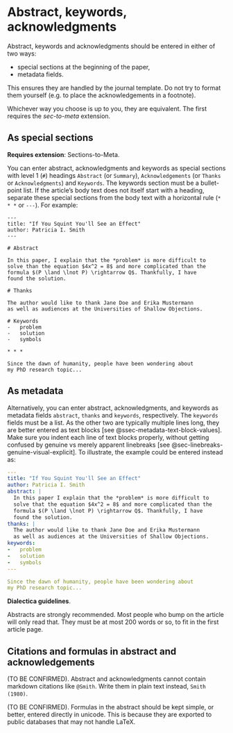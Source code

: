 # Abstract, keywords, acknowledgments

Abstract, keywords and acknowledgments should be entered
in either of two ways:

- special sections at the beginning of the paper,
- metadata fields.

This ensures they are handled by the journal template. Do not
try to format them yourself (e.g. to place the acknowledgements
in a footnote).

Whichever way you choose is up to you, they are equivalent. 
The first requires the *sec-to-meta* extension.

## As special sections

**Requires extension**: Sections-to-Meta.

You can enter abstract, acknowledgments and
keywords as special sections with level 1 (`#`) headings 
`Abstract` (or `Summary`), `Acknowledgements` (or `Thanks` 
or `Acknowledgments`) and `Keywords`. The keywords section 
must be a bullet-point list. If the article's body
text does not itself start with a heading, separate these
special sections from the body text with a horizontal rule
(`* * *` or `---`). For example:

```
---
title: "If You Squint You'll See an Effect"
author: Patricia I. Smith
---

# Abstract

In this paper, I explain that the *problem* is more difficult to
solve than the equation $4x^2 = 8$ and more complicated than the
formula $(P \land \lnot P) \rightarrow Q$. Thankfully, I have
found the solution.

# Thanks

The author would like to thank Jane Doe and Erika Mustermann
as well as audiences at the Universities of Shallow Objections.

# Keywords
-   problem
-   solution
-   symbols

* * *

Since the dawn of humanity, people have been wondering about
my PhD research topic...
```

## As metadata

Alternatively, you can enter abstract, acknowledgments,
and keywords as metadata fields `abstract`, `thanks` and
`keywords`, respectively. The `keywords` fields must be a list.
As the other two are typically multiple lines long, they are
better entered as text blocks [see @ssec-metadata-text-block-values]. 
Make sure you indent each line of text blocks properly, without getting
confused by genuine vs merely apparent linebreaks 
[see @sec-linebreaks-genuine-visual-explicit]. To illustrate, 
the example could be entered instead as:

``` yaml
---
title: "If You Squint You'll See an Effect"
author: Patricia I. Smith
abstract: |
  In this paper I explain that the *problem* is more difficult to
  solve that the equation $4x^2 = 8$ and more complicated than the
  formula $(P \land \lnot P) \rightarrow Q$. Thankfully, I have
  found the solution.
thanks: |
  The author would like to thank Jane Doe and Erika Mustermann
  as well as audiences at the Universities of Shallow Objections.
keywords:
-   problem
-   solution
-   symbols
---

Since the dawn of humanity, people have been wondering about
my PhD research topic...
```

::: house
**Dialectica guidelines**.

Abstracts are strongly recommended. Most people who bump on the article 
will only read that. They must be at most 200 words or so, to fit in
the first article page.

:::

## Citations and formulas in abstract and acknowledgements

(TO BE CONFIRMED). Abstract and acknowledgments cannot contain markdown citations like `@Smith`. Write them in plain text instead, `Smith (1980)`. 

(TO BE CONFIRMED). Formulas in the abstract should be kept simple, or better, entered directly in unicode. This is because they are exported
to public databases that may not handle LaTeX.
